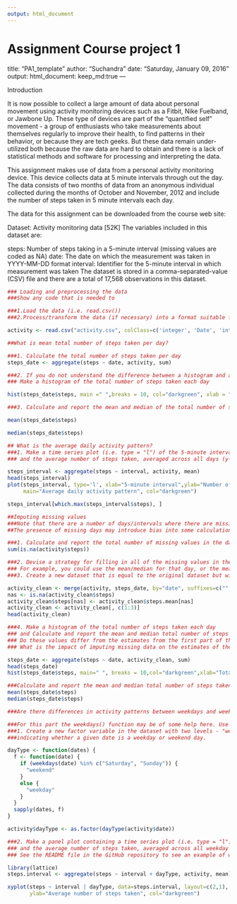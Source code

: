 ```yaml
---
output: html_document
---
```

Assignment Course project 1
======================================================================================================

title: "PA1_template"
author: "Suchandra"
date: "Saturday, January 09, 2016"
output: html_document:
        keep_md:true
---

Introduction

It is now possible to collect a large amount of data about personal movement using activity monitoring devices such as a Fitbit, Nike Fuelband, or Jawbone Up. These type of devices are part of the "quantified self" movement - a group of enthusiasts who take measurements about themselves regularly to improve their health, to find patterns in their behavior, or because they are tech geeks. But these data remain under-utilized both because the raw data are hard to obtain and there is a lack of statistical methods and software for processing and interpreting the data.

This assignment makes use of data from a personal activity monitoring device. This device collects data at 5 minute intervals through out the day. The data consists of two months of data from an anonymous individual collected during the months of October and November, 2012 and include the number of steps taken in 5 minute intervals each day.

The data for this assignment can be downloaded from the course web site:

Dataset: Activity monitoring data [52K]
The variables included in this dataset are:

steps: Number of steps taking in a 5-minute interval (missing values are coded as NA)
date: The date on which the measurement was taken in YYYY-MM-DD format
interval: Identifier for the 5-minute interval in which measurement was taken
The dataset is stored in a comma-separated-value (CSV) file and there are a total of 17,568 observations in this dataset.

```r
### Loading and preprocessing the data
###Show any code that is needed to

###1.Load the data (i.e. read.csv())
###2.Process/transform the data (if necessary) into a format suitable for your analysis

activity <- read.csv("activity.csv", colClass=c('integer', 'Date', 'integer'))
```

```r
##What is mean total number of steps taken per day?

###1. Calculate the total number of steps taken per day
steps_date <- aggregate(steps ~ date, activity, sum)

###2. If you do not understand the difference between a histogram and a barplot, research the difference between them. 
### Make a histogram of the total number of steps taken each day

hist(steps_date$steps, main =" ",breaks = 10, col="darkgreen", xlab = "Total number of steps taken each day")

###3. Calculate and report the mean and median of the total number of steps taken per day

mean(steps_date$steps)

median(steps_date$steps)
```

```r

## What is the average daily activity pattern?
###1. Make a time series plot (i.e. type = "l") of the 5-minute interval (x-axis) 
### and the average number of steps taken, averaged across all days (y-axis)

steps_interval <- aggregate(steps ~ interval, activity, mean)
head(steps_interval)
plot(steps_interval, type='l', xlab="5-minute interval",ylab="Number of steps taken",
     main="Average daily activity pattern", col="darkgreen")

steps_interval[which.max(steps_interval$steps), ]

##Imputing missing values
###Note that there are a number of days/intervals where there are missing values (coded as NA).
##The presence of missing days may introduce bias into some calculations or summaries of the data.

###1. Calculate and report the total number of missing values in the dataset (i.e. the total number of rows with NAs)
sum(is.na(activity$steps))

###2. Devise a strategy for filling in all of the missing values in the dataset. The strategy does not need to be sophisticated. 
### For example, you could use the mean/median for that day, or the mean for that 5-minute interval, etc.
###3. Create a new dataset that is equal to the original dataset but with the missing data filled in.

activity_clean <- merge(activity, steps_date, by="date", suffixes=c("", ".mean"))
nas <- is.na(activity_clean$steps)
activity_clean$steps[nas] <- activity_clean$steps.mean[nas]
activity_clean <- activity_clean[, c(1:3)]
head(activity_clean)

###4. Make a histogram of the total number of steps taken each day 
### and Calculate and report the mean and median total number of steps taken per day. 
### Do these values differ from the estimates from the first part of the assignment? 
### What is the impact of imputing missing data on the estimates of the total daily number of steps?

steps_date <- aggregate(steps ~ date, activity_clean, sum)
head(steps_date)
hist(steps_date$steps, main=" ", breaks = 10,col="darkgreen",xlab="Total number of steps taken daily after imputing NA")

###Calculate and report the mean and median total number of steps taken per day.
mean(steps_date$steps)
median(steps_date$steps)
```

```r
###Are there differences in activity patterns between weekdays and weekends?

###For this part the weekdays() function may be of some help here. Use the dataset with the filled-in missing values for this part
###1. Create a new factor variable in the dataset with two levels - "weekday" and "weekend" 
###indicating whether a given date is a weekday or weekend day.

dayType <- function(dates) {
  f <- function(date) {
    if (weekdays(date) %in% c("Saturday", "Sunday")) {
      "weekend"
    }
    else {
      "weekday"
    }
  }
  sapply(dates, f)
}

activity$dayType <- as.factor(dayType(activity$date))

###2. Make a panel plot containing a time series plot (i.e. type = "l") of the 5-minute interval (x-axis) 
### and the average number of steps taken, averaged across all weekday days or weekend days (y-axis).
### See the README file in the GitHub repository to see an example of what this plot should look like using simulated data.

library(lattice)
steps.interval <- aggregate(steps ~ interval + dayType, activity, mean)

xyplot(steps ~ interval | dayType, data=steps.interval, layout=c(2,1), type='l',xlab="5-minute interval",
       ylab="Average number of steps taken", col="darkgreen")
```
